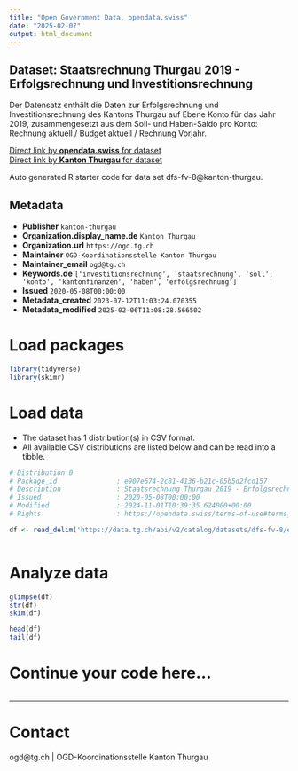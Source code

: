 ```yaml
---
title: "Open Government Data, opendata.swiss"
date: "2025-02-07"
output: html_document
---
```


## Dataset: Staatsrechnung Thurgau 2019 - Erfolgsrechnung und Investitionsrechnung

Der Datensatz enthält die Daten zur Erfolgsrechnung und Investitionsrechnung des Kantons Thurgau auf Ebene Konto für das Jahr 2019, zusammengesetzt aus dem Soll- und Haben-Saldo pro Konto: Rechnung aktuell / Budget aktuell / Rechnung Vorjahr.

[Direct link by **opendata.swiss** for dataset](https://opendata.swiss/de/dataset/staatsrechnung-thurgau-2019-erfolgsrechnung-und-investitionsrechnung)<br>
[Direct link by **Kanton Thurgau** for dataset](https://data.tg.ch/explore/dataset/dfs-fv-8/)

Auto generated R starter code for data set dfs-fv-8@kanton-thurgau.

## Metadata

- **Publisher** `kanton-thurgau`
- **Organization.display_name.de** `Kanton Thurgau`
- **Organization.url** `https://ogd.tg.ch`
- **Maintainer** `OGD-Koordinationsstelle Kanton Thurgau`
- **Maintainer_email** `ogd@tg.ch`
- **Keywords.de** `['investitionsrechnung', 'staatsrechnung', 'soll', 'konto', 'kantonfinanzen', 'haben', 'erfolgsrechnung']`
- **Issued** `2020-05-08T00:00:00`
- **Metadata_created** `2023-07-12T11:03:24.070355`
- **Metadata_modified** `2025-02-06T11:08:28.566502`


# Load packages

```r

library(tidyverse)
library(skimr)

```

# Load data

-   The dataset has 1 distribution(s) in CSV format.
-   All available CSV distributions are listed below and can be read into a tibble.

```r

# Distribution 0
# Package_id               : e907e674-2c81-4136-b21c-05b5d2fcd157
# Description              : Staatsrechnung Thurgau 2019 - Erfolgsrechnung und Investitionsrechnung (csv)
# Issued                   : 2020-05-08T00:00:00
# Modified                 : 2024-11-01T10:39:35.624000+00:00
# Rights                   : https://opendata.swiss/terms-of-use#terms_by

df <- read_delim('https://data.tg.ch/api/v2/catalog/datasets/dfs-fv-8/exports/csv?use_labels=true')



```

# Analyze data

```r

glimpse(df)
str(df)
skim(df)

head(df)
tail(df)

```

# Continue your code here...

```r

```

------------------------------------------------------------------------

# Contact

ogd@tg.ch | OGD-Koordinationsstelle Kanton Thurgau
